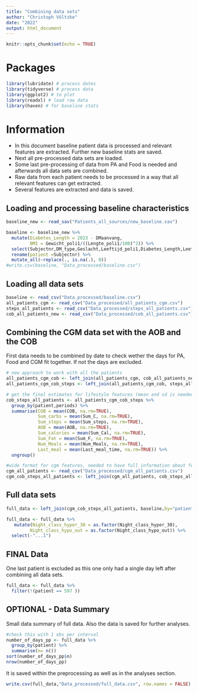 ```yaml
---
title: "Combining data sets"
author: "Christoph Völtzke"
date: "2022"
output: html_document
---
```


```r
knitr::opts_chunk$set(echo = TRUE)
```

# Packages
```r
library(lubridate) # process dates
library(tidyverse) # process data
library(ggplot2) # to plot
library(readxl) # load raw data
library(haven) # for baseline stats
```

# Information
- In this document baseline patient data is processed and relevant features are extracted. Further new baseline stats are saved.
- Next all pre-processed data sets are loaded.
- Some last pre-processing of data from PA and Food is needed and afterwards all data sets are combined.
- Raw data from each patient needs to be processed in a way that all relevant features can get extracted.
- Several features are extracted and data is saved.

## Loading and processing baseline characteristics
```r
baseline_new <- read_sav("Patients_all_sources/new_baseline.sav")

baseline <- baseline_new %>%
  mutate(Diabetes_Length = 2023 - DMaanvang,
         BMI = Gewicht_poli1/((Lengte_poli1/100)^2)) %>%
  select(Subjectnr,DM_type,Geslacht,Leeftijd_poli1,Diabetes_Length,Leeftijd_aanvangDM2,Lengte_poli1,Gewicht_poli1,BMI,SerumHbA1c_1,insulin_bin,atcA10AE,dosA10AE,atcA10AB,dosA10AB,atcA10AD,dosA10AD,atcA10BB,dosA10BB,atcA10AC,dosA10AC) %>%
  rename(patient =Subjectnr) %>%
  mutate_all(~replace(., is.na(.), 0))
#write.csv(baseline, "Data_processed/baseline.csv")
```

## Loading all data sets
```r
baseline <- read_csv("Data_processed/baseline.csv")
all_patients_cgm <- read_csv("Data_processed/all_patients_cgm.csv")
steps_all_patients <- read_csv("Data_processed/steps_all_patients.csv")
cob_all_patients_new <- read_csv("Data_processed/cob_all_patients.csv")
```

## Combining the CGM data set with the AOB and the COB
First data needs to be combined by date to check wether the days for PA, Food and CGM fit together. If not the days are excluded.
```r
# new approach to work with all the patients
all_patients_cgm_cob <- left_join(all_patients_cgm, cob_all_patients_new,by=c("patient","date"))
all_patients_cgm_cob_steps <- left_join(all_patients_cgm_cob, steps_all_patients,by=c("patient","date"))
```

```r
# get the final estimates for lifestyle features (mean and sd is needed as otherwise there is no information about the periods.)
cob_steps_all_patients <- all_patients_cgm_cob_steps %>%
  group_by(patient,periods) %>%
  summarise(COB = mean(COB, na.rm=TRUE),
            Sum_carbs = mean(Sum_C, na.rm=TRUE),
            Sum_steps = mean(Sum_steps, na.rm=TRUE),
            AOB = mean(AOB, na.rm=TRUE),
            Sum_calories = mean(Sum_Cal, na.rm=TRUE),
            Sum_Fat = mean(Sum_F, na.rm=TRUE),
            Num_Meals = mean(Num_Meals, na.rm=TRUE),
            Last_meal = mean(Last_meal_time, na.rm=TRUE)) %>%
  ungroup()
```
```r
#wide format for cgm features, needed to have full information about features
cgm_all_patients <- read_csv("Data_processed/cgm_all_patients.csv")
cgm_cob_steps_all_patients <- left_join(cgm_all_patients, cob_steps_all_patients,by=c("patient","periods"))
```

## Full data sets
```r
full_data <- left_join(cgm_cob_steps_all_patients, baseline,by="patient")

full_data <- full_data %>%
   mutate(Night_class_hyper_30 = as.factor(Night_class_hyper_30),
         Night_class_hypo_out = as.factor(Night_class_hypo_out)) %>%
  select(-"...1")
```

## FINAL Data
One last patient is excluded as this one only had a single day left after combining all data sets.
```r
full_data <- full_data %>%
  filter(!(patient == 597 ))
```

## OPTIONAL - Data Summary
Small data summary of full data. Also the data is saved for further analyses.
```r
#check this with 1 obs per interval
number_of_days_pp <- full_data %>%
  group_by(patient) %>%
  summarise(n= n())
sort(number_of_days_pp$n)
nrow(number_of_days_pp)
```
It is saved within the preprocessing as well as in the analyses section.
```r
write.csv(full_data,"Data_processed/full_data.csv", row.names = FALSE)
```
